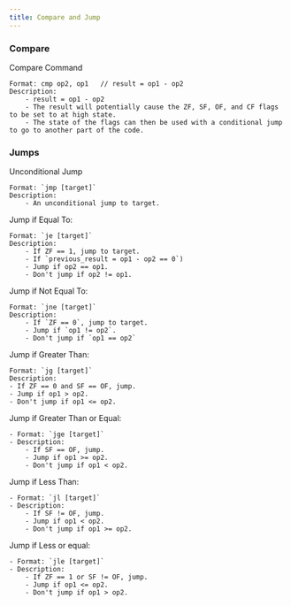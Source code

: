 ```yaml
---
title: Compare and Jump
---
```



### Compare

Compare Command
    
    Format: cmp op2, op1   // result = op1 - op2
    Description: 
        - result = op1 - op2
        - The result will potentially cause the ZF, SF, OF, and CF flags to be set to at high state.
        - The state of the flags can then be used with a conditional jump to go to another part of the code.

### Jumps

Unconditional Jump

    Format: `jmp [target]`
    Description:
        - An unconditional jump to target.

Jump if Equal To:

    Format: `je [target]`
    Description:
        - If ZF == 1, jump to target.
	    - If `previous_result = op1 - op2 == 0`)
	    - Jump if op2 == op1.
        - Don't jump if op2 != op1.

Jump if Not Equal To:

    Format: `jne [target]` 
    Description: 
        - If `ZF == 0`, jump to target.
        - Jump if `op1 != op2`.
        - Don't jump if `op1 == op2`

Jump if Greater Than:

    Format: `jg [target]`
    Description:
    - If ZF == 0 and SF == OF, jump.
    - Jump if op1 > op2.
    - Don't jump if op1 <= op2.


Jump if Greater Than or Equal:
    
    - Format: `jge [target]`
    - Description: 
        - If SF == OF, jump.
        - Jump if op1 >= op2.
        - Don't jump if op1 < op2.


Jump if Less Than:

    - Format: `jl [target]`
    - Description: 
        - If SF != OF, jump.
        - Jump if op1 < op2.
        - Don't jump if op1 >= op2.

Jump if Less or equal:

    - Format: `jle [target]`
    - Description: 
        - If ZF == 1 or SF != OF, jump.
        - Jump if op1 <= op2. 
        - Don't jump if op1 > op2.



